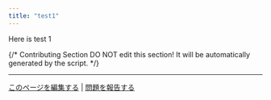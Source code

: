 ```yaml
---
title: "test1"
---
```


Here is test 1

{/*
Contributing Section
DO NOT edit this section!
It will be automatically generated by the script.
*/}

---

[このページを編集する](https://github.com/langgenius/dify-docs/edit/main/ja-jp/test.mdx) | [問題を報告する](https://github.com/langgenius/dify-docs/issues/new?template=docs.yml)

